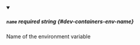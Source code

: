
<details className="config-field" data-expandable="false" open>
<summary>

##### `name` <span class="config-field-required" data-required="false">required</span> <span class="config-field-type">string</span> <span class="config-field-default"></span> <span class="config-field-enum"></span> {#dev-containers-env-name}

Name of the environment variable

</summary>



</details>
